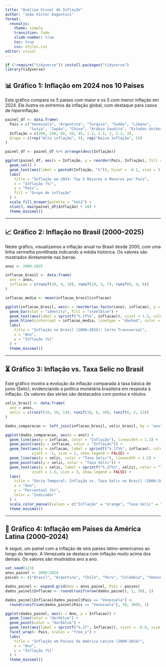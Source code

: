 ---
title: "Análise Visual de Inflação"
author: "João Victor Dagostini"
format:
  revealjs:
    theme: simple
    transition: fade
    slide-number: true
    toc: true
    css: styles.css
editor: visual
---

```{r setup, include=FALSE, message=FALSE, warning=FALSE}
if (!require("tidyverse")) install.packages("tidyverse")
library(tidyverse)
```

## 📊 Gráfico 1: Inflação em 2024 nos 10 Países

Este gráfico compara os 5 países com maior e os 5 com menor inflação em 2024. Ele ilustra os extremos da inflação global, com destaque para casos de hiperinflação.

```{r grafico1, echo=FALSE, message=FALSE, warning=FALSE}
painel_df <- data.frame(
  País = c("Venezuela", "Argentina", "Turquia", "Sudão", "Líbano",
           "Suíça", "Japão", "China", "Arábia Saudita", "Estados Unidos"),
  Inflação = c(200, 140, 60, 50, 45, 1.2, 1.5, 2, 2.2, 3),
  Grupo = c(rep("Alta inflação", 5), rep("Baixa inflação", 5))
)

painel_df <- painel_df %>% arrange(desc(Inflação))

ggplot(painel_df, aes(x = Inflação, y = reorder(País, Inflação), fill = Grupo)) +
  geom_col() +
  geom_text(aes(label = paste0(Inflação, "%")), hjust = -0.1, size = 3.5) +
  labs(
    title = "Inflação em 2024: Top 5 Maiores e Menores por País",
    x = "Inflação (%)",
    y = "País",
    fill = "Grupo de inflação"
  ) +
  scale_fill_brewer(palette = "Set2") +
  xlim(0, max(painel_df$Inflação) + 20) +
  theme_minimal()
```

------------------------------------------------------------------------

## 📈 Gráfico 2: Inflação no Brasil (2000–2025)

Neste gráfico, visualizamos a inflação anual no Brasil desde 2000, com uma linha vermelha pontilhada indicando a média histórica. Os valores são mostrados diretamente nas barras.

```{r grafico2, echo=FALSE, message=FALSE, warning=FALSE}
anos <- 2000:2025

inflacao_brasil <- data.frame(
  ano = anos,
  inflacao = c(runif(10, 4, 10), runif(10, 3, 7), runif(6, 4, 6))
)

inflacao_media <- mean(inflacao_brasil$inflacao)

ggplot(inflacao_brasil, aes(x = reorder(as.factor(ano), inflacao), y = inflacao)) +
  geom_bar(stat = "identity", fill = "steelblue") +
  geom_text(aes(label = sprintf("%.1f%%", inflacao)), vjust = 1.5, color = "white", size = 3.5) +
  geom_hline(yintercept = inflacao_media, linetype = "dashed", color = "red") +
  labs(
    title = "Inflação no Brasil (2000–2025): Corte Transversal",
    x = "Ano",
    y = "Inflação (%)"
  ) +
  theme_minimal()
```

------------------------------------------------------------------------

## ⏳ Gráfico 3: Inflação vs. Taxa Selic no Brasil

Este gráfico mostra a evolução da inflação comparada à taxa básica de juros (Selic), evidenciando a política monetária brasileira em resposta à inflação. Os valores das séries são destacados com pontos e rótulos.

```{r grafico3, echo=FALSE, message=FALSE, warning=FALSE}
selic_brasil <- data.frame(
  ano = anos,
  selic = c(runif(10, 10, 14), runif(10, 6, 10), runif(6, 2, 13))
)

dados_comparacao <- left_join(inflacao_brasil, selic_brasil, by = "ano")

ggplot(dados_comparacao, aes(x = ano)) +
  geom_line(aes(y = inflacao, color = "Inflação"), linewidth = 1.2) +
  geom_point(aes(y = inflacao, color = "Inflação")) +
  geom_text(aes(y = inflacao, label = sprintf("%.1f%%", inflacao), color = "Inflação"),
            vjust = -1, size = 3, show.legend = FALSE) +
  geom_line(aes(y = selic, color = "Taxa Selic"), linewidth = 1.2) +
  geom_point(aes(y = selic, color = "Taxa Selic")) +
  geom_text(aes(y = selic, label = sprintf("%.1f%%", selic), color = "Taxa Selic"),
            vjust = 1.5, size = 3, show.legend = FALSE) +
  labs(
    title = "Série Temporal: Inflação vs. Taxa Selic no Brasil (2000–2025)",
    x = "Ano",
    y = "Percentual (%)",
    color = "Indicador"
  ) +
  scale_color_manual(values = c("Inflação" = "orange", "Taxa Selic" = "blue")) +
  theme_minimal()
```

------------------------------------------------------------------------

## 🧩 Gráfico 4: Inflação em Países da América Latina (2000–2024)

A seguir, um painel com a inflação de seis países latino-americanos ao longo do tempo. A Venezuela se destaca com inflação muito acima dos demais. Os valores são mostrados ano a ano.

```{r grafico4, echo=FALSE, message=FALSE, warning=FALSE}
set.seed(123)
anos_painel <- 2000:2024
paises <- c("Brasil", "Argentina", "Chile", "Peru", "Colômbia", "Venezuela")

dados_painel <- expand.grid(Ano = anos_painel, Pais = paises)
dados_painel$Inflacao <- round(runif(nrow(dados_painel), 2, 30), 1)

dados_painel$Inflacao[dados_painel$Pais == "Venezuela"] <- 
  round(runif(sum(dados_painel$Pais == "Venezuela"), 50, 300), 1)

ggplot(dados_painel, aes(x = Ano, y = Inflacao)) +
  geom_line(color = "darkblue") +
  geom_point(color = "darkblue") +
  geom_text(aes(label = sprintf("%.1f", Inflacao)), vjust = -0.8, size = 2.5) +
  facet_wrap(~ Pais, scales = "free_y") +
  labs(
    title = "Inflação em Países da América Latina (2000–2024)",
    x = "Ano",
    y = "Inflação (%)"
  ) +
  theme_minimal()
```
